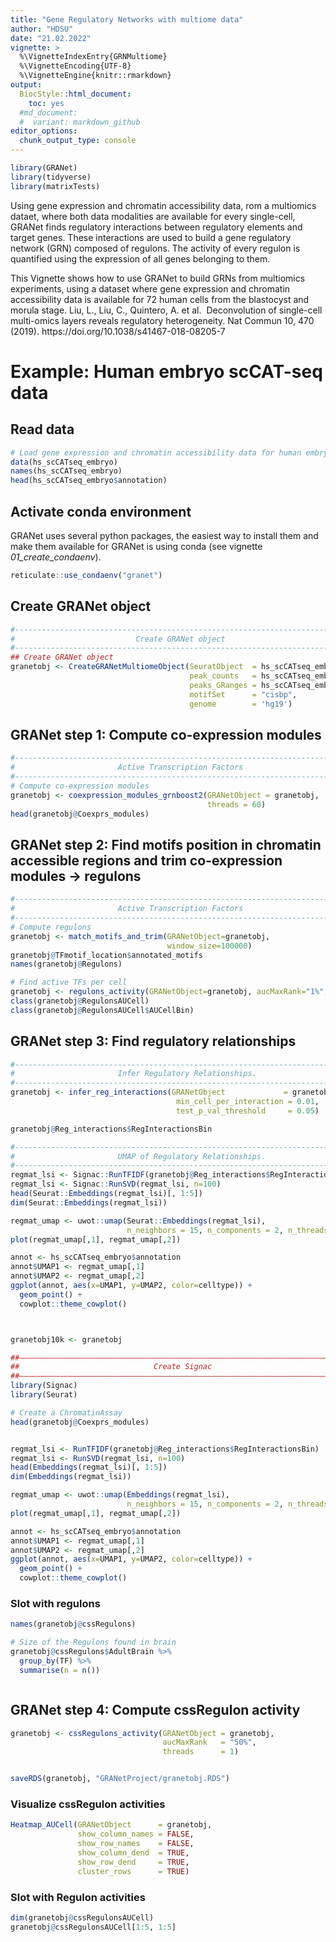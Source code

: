 ```yaml
---
title: "Gene Regulatory Networks with multiome data"
author: "HDSU"
date: "21.02.2022"
vignette: >
  %\VignetteIndexEntry{GRNMultiome}
  %\VignetteEncoding{UTF-8}  
  %\VignetteEngine{knitr::rmarkdown}
output:
  BiocStyle::html_document:
    toc: yes
  #md_document:
  #  variant: markdown_github
editor_options: 
  chunk_output_type: console
---
```


  
```r
library(GRANet)
library(tidyverse)
library(matrixTests)

```

Using gene expression and chromatin accessibility data, rom a multiomics dataet, 
where both data modalities are available for every single-cell,
GRANet finds regulatory interactions between regulatory elements and target genes.
These interactions are used to build a gene regulatory network (GRN) composed of regulons.
The activity of every regulon is quantified using the expression of all genes belonging to them.

This Vignette shows how to use GRANet to build GRNs from multiomics experiments,
using a dataset where gene expression and chromatin accessibility data is available 
for 72 human cells from the blastocyst and morula stage.
Liu, L., Liu, C., Quintero, A. et al. 
Deconvolution of single-cell multi-omics layers reveals regulatory heterogeneity.
Nat Commun 10, 470 (2019). https://doi.org/10.1038/s41467-018-08205-7


# Example: Human embryo scCAT-seq data

## Read data

```r
# Load gene expression and chromatin accessibility data for human embryo cells:
data(hs_scCATseq_embryo)
names(hs_scCATseq_embryo)
head(hs_scCATseq_embryo$annotation)

```

## Activate conda environment 

GRANet uses several python packages, the easiest way to install them and make them available for GRANet is using conda (see vignette _01_create_condaenv_).

```r
reticulate::use_condaenv("granet")
```

## Create GRANet object

```r
#------------------------------------------------------------------------------#
#                           Create GRANet object                               #
#------------------------------------------------------------------------------#
## Create GRANet object
granetobj <- CreateGRANetMultiomeObject(SeuratObject  = hs_scCATseq_embryo$seuratobj,
                                        peak_counts   = hs_scCATseq_embryo$peak_counts,
                                        peaks_GRanges = hs_scCATseq_embryo$peaks_ranges,
                                        motifSet      = "cisbp",
                                        genome        = 'hg19')

```


## GRANet step 1: Compute co-expression modules

```r
#------------------------------------------------------------------------------#
#                       Active Transcription Factors                           #
#------------------------------------------------------------------------------#
# Compute co-expression modules
granetobj <- coexpression_modules_grnboost2(GRANetObject = granetobj,
                                            threads = 60)
head(granetobj@Coexprs_modules)

```


## GRANet step 2: Find motifs position in chromatin accessible regions and trim co-expression modules -> regulons

```r
#------------------------------------------------------------------------------#
#                       Active Transcription Factors                           #
#------------------------------------------------------------------------------#
# Compute regulons
granetobj <- match_motifs_and_trim(GRANetObject=granetobj,
                                   window_size=100000)
granetobj@TFmotif_location$annotated_motifs
names(granetobj@Regulons)

# Find active TFs per cell
granetobj <- regulons_activity(GRANetObject=granetobj, aucMaxRank="1%", threads=50)
class(granetobj@RegulonsAUCell)
class(granetobj@RegulonsAUCell$AUCellBin)
```

## GRANet step 3: Find regulatory relationships


```r
#------------------------------------------------------------------------------#
#                       Infer Regulatory Relationships.                        #
#------------------------------------------------------------------------------#
granetobj <- infer_reg_interactions(GRANetObject             = granetobj,
                                     min_cell_per_interaction = 0.01,
                                     test_p_val_threshold     = 0.05)

granetobj@Reg_interactions$RegInteractionsBin
```



```r
#------------------------------------------------------------------------------#
#                       UMAP of Regulatory Relationships.                      #
#------------------------------------------------------------------------------#
regmat_lsi <- Signac::RunTFIDF(granetobj@Reg_interactions$RegInteractionsBin)
regmat_lsi <- Signac::RunSVD(regmat_lsi, n=100)
head(Seurat::Embeddings(regmat_lsi)[, 1:5])
dim(Seurat::Embeddings(regmat_lsi))

regmat_umap <- uwot::umap(Seurat::Embeddings(regmat_lsi),
                          n_neighbors = 15, n_components = 2, n_threads = 25)
plot(regmat_umap[,1], regmat_umap[,2])

annot <- hs_scCATseq_embryo$annotation
annot$UMAP1 <- regmat_umap[,1]
annot$UMAP2 <- regmat_umap[,2]
ggplot(annot, aes(x=UMAP1, y=UMAP2, color=celltype)) +
  geom_point() +
  cowplot::theme_cowplot()



granetobj10k <- granetobj
```



```r
##––––––––––––––––––––––––––––––––––––––––––––––––––––––––––––––––––––––––––––##
##                              Create Signac                                 ##
##––––––––––––––––––––––––––––––––––––––––––––––––––––––––––––––––––––––––––––##
library(Signac)
library(Seurat)

# Create a ChromatinAssay 
head(granetobj@Coexprs_modules)


regmat_lsi <- RunTFIDF(granetobj@Reg_interactions$RegInteractionsBin)
regmat_lsi <- RunSVD(regmat_lsi, n=100)
head(Embeddings(regmat_lsi)[, 1:5])
dim(Embeddings(regmat_lsi))

regmat_umap <- uwot::umap(Embeddings(regmat_lsi),
                          n_neighbors = 15, n_components = 2, n_threads = 25)
plot(regmat_umap[,1], regmat_umap[,2])

annot <- hs_scCATseq_embryo$annotation
annot$UMAP1 <- regmat_umap[,1]
annot$UMAP2 <- regmat_umap[,2]
ggplot(annot, aes(x=UMAP1, y=UMAP2, color=celltype)) +
  geom_point() +
  cowplot::theme_cowplot()


```






### Slot with regulons

```r
names(granetobj@cssRegulons)

# Size of the Regulons found in brain
granetobj@cssRegulons$AdultBrain %>% 
  group_by(TF) %>% 
  summarise(n = n()) 



```



## GRANet step 4: Compute cssRegulon activity

```r
granetobj <- cssRegulons_activity(GRANetObject = granetobj, 
                                  aucMaxRank   = "50%", 
                                  threads      = 1)


saveRDS(granetobj, "GRANetProject/granetobj.RDS")

```

### Visualize cssRegulon activities

```r

Heatmap_AUCell(GRANetObject      = granetobj,
               show_column_names = FALSE,
               show_row_names    = FALSE,
               show_column_dend  = TRUE,
               show_row_dend     = TRUE,
               cluster_rows      = TRUE)


```

### Slot with Regulon activities

```r

dim(granetobj@cssRegulonsAUCell)
granetobj@cssRegulonsAUCell[1:5, 1:5]


```





